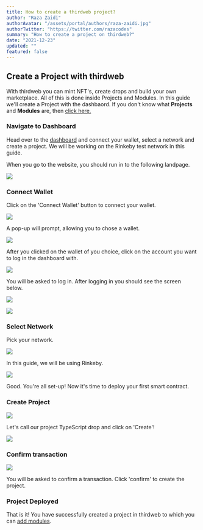 ```yaml
---
title: How to create a thirdweb project?
author: "Raza Zaidi"
authorAvatar: "/assets/portal/authors/raza-zaidi.jpg"
authorTwitter: "https://twitter.com/razacodes"
summary: "How to create a project on thirdweb?" 
date: "2021-12-23"
updated: ""
featured: false
---
```


## Create a Project with thirdweb

With thirdweb you can mint NFT's, create drops and build your own marketplace. All of this is done inside Projects and Modules. In this guide we'll create a Project with the dashbaord. If you don't know what **Projects** and **Modules** are, then [click here.](/learn-thirdweb/projects-and-modules)

### Navigate to Dashboard

Head over to the [dashboard](https://v1.thirdweb.com/dashboard) and connect your wallet, select a network and create a project. We will be working on the Rinkeby test network in this guide.

When you go to the website, you should run in to the following landpage.

![](/assets/portal/learn-thirdweb/projects-and-modules/get-started.png)

### Connect Wallet

Click on the 'Connect Wallet' button to connect your wallet.

![](/assets/portal/learn-thirdweb/projects-and-modules/connect-wallet.png)

A pop-up will prompt, allowing you to chose a wallet.

![](/assets/portal/learn-thirdweb/projects-and-modules/connect-metamask.png)

After you clicked on the wallet of you choice, click on the account you want to log in the dashboard with.

![](/assets/portal/learn-thirdweb/projects-and-modules/metamask3.png)

You will be asked to log in. After logging in you should see the screen below.

![](/assets/portal/learn-thirdweb/projects-and-modules/metamask-connected.png)

![](/assets/portal/learn-thirdweb/projects-and-modules/continue.png)

### Select Network

Pick your network.

![](/assets/portal/learn-thirdweb/projects-and-modules/switch-network.png)

In this guide, we will be using Rinkeby.

![](/assets/portal/learn-thirdweb/projects-and-modules/rinkeby-connected.png)

Good. You're all set-up! Now it's time to deploy your first smart contract.

### Create Project

![](/assets/portal/learn-thirdweb/projects-and-modules/create-on-rinkeby.png)

Let's call our project TypeScript drop and click on 'Create'!

![](/assets/portal/learn-thirdweb/projects-and-modules/my_project.png)

### Confirm transaction

![](/assets/portal/learn-thirdweb/projects-and-modules/metamask2.png)

You will be asked to confirm a transaction. Click 'confirm' to create the project.

### Project Deployed

That is it! You have successfully created a project in thirdweb to which you can [add modules](/learn-thirdweb/modules). 

<MdxNavigation>
  <MdxNavigationItem
    href="/learn-thirdweb/projects-and-modules"
    title="Projects and modules"
  />
  <MdxNavigationItem
    href="/learn-thirdweb/modules"
    title="Modules"
    next
  />
</MdxNavigation>

